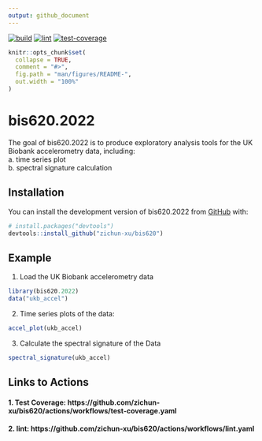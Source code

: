 ```yaml
---
output: github_document
---
```

[![build](https://github.com/zichun-xu/bis620/actions/workflows/R-CMD-check.yaml/badge.svg)](https://github.com/zichun-xu/bis620/actions/workflows/R-CMD-check.yaml)
[![lint](https://github.com/zichun-xu/bis620/actions/workflows/lint.yaml/badge.svg)](https://github.com/zichun-xu/bis620/actions/workflows/lint.yaml)
[![test-coverage](https://github.com/zichun-xu/bis620/actions/workflows/test-coverage.yaml/badge.svg)](https://github.com/zichun-xu/bis620/actions/workflows/test-coverage.yaml)

<!-- README.md is generated from README.Rmd. Please edit that file -->

```r
knitr::opts_chunk$set(
  collapse = TRUE,
  comment = "#>",
  fig.path = "man/figures/README-",
  out.width = "100%"
)
```

# bis620.2022

<!-- badges: start -->
<!-- badges: end -->

The goal of bis620.2022 is to produce exploratory analysis tools for the UK Biobank accelerometry data, including:\
a. time series plot\
b. spectral signature calculation

## Installation

You can install the development version of bis620.2022 from [GitHub](https://github.com/) with:

``` r
# install.packages("devtools")
devtools::install_github("zichun-xu/bis620")
```

## Example

1. Load the UK Biobank accelerometry data
```r
library(bis620.2022)
data("ukb_accel")
```

2. Time series plots of the data:
```r
accel_plot(ukb_accel)
```

3. Calculate the spectral signature of the Data
```r
spectral_signature(ukb_accel)
```

## Links to Actions
#### 1. Test Coverage: https://github.com/zichun-xu/bis620/actions/workflows/test-coverage.yaml
#### 2. lint: https://github.com/zichun-xu/bis620/actions/workflows/lint.yaml
